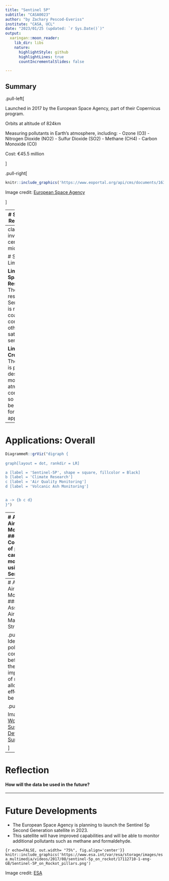 ```yaml
---
title: "Sentinel 5P"
subtitle: "CASA0023"
author: "by Zachary Pescod-Everiss"
institute: "CASA, UCL"
date: "2023/01/25 (updated: `r Sys.Date()`)"
output:
  xaringan::moon_reader:
    lib_dir: libs
    nature:
      highlightStyle: github
      highlightLines: true
      countIncrementalSlides: false

---
```

## Summary

.pull-left[

Launched in 2017 by the European Space Agency, part of their Copernicus program.

Orbits at altitude of 824km

Measuring pollutants in Earth's atmosphere, including:
- Ozone (O3)
- Nitrogen Dioxide (NO2)
- Sulfur Dioxide (SO2)
- Methane (CH4)
- Carbon Monoxide (CO)

Cost: €45.5 million

]

.pull-right[
```r
knitr::include_graphics('https://www.eoportal.org/api/cms/documents/163813/6584772/Sentinel-5P40.jpg/db3400ce-664d-e2e3-de3b-d6d96ec4cd0d?t=1666497256002')
```


Image credit: [European Space Agency](https://www.esa.int/Enabling_Support/Operations/Sentinel-5P_operations)

]

---
# Summary: Resoloution


- 1 day revisit time

- The Sentinel 5p sensor has 3 instruments: Tropomi, IASI-NG, and Pandonia.
Tropomi is the main instrument and has a swath width of **2,600 km**.

- It operates in the ultraviolet, visible, near-infrared, and shortwave-infrared spectral ranges.




```r
knitr::include_graphics('https://imageio.forbes.com/specials-images/imageserve/6398de50fd70c4aa61f47d8b/EOI-Space-VLEO-satellites-/960x0.jpg?format=jpg&width=360')
```


Image credit: [Forbes](https://imageio.forbes.com/specials-images/imageserve/6398de50fd70c4aa61f47d8b/EOI-Space-VLEO-satellites-/960x0.jpg?format=jpg&width=960)



---
class: inverse, center, middle

# Summary: Limitations 

**Limited Spatial Resoloution:** The spatial resolution of Sentinel 5p is relatively coarse compared to other satellite sensors.


**Limited Crossover:** The sensor is primarily designed to monitor atmospheric composition, so it may not be suitable for other applications.


---
# Applications: Overall



```r
DiagrammeR::grViz("digraph {
  
graph[layout = dot, rankdir = LR]

a [label = 'Sentinel-5P', shape = square, fillcolor = Black]
b [label = 'Climate Research']
c [label = 'Air Quality Monitoring']
d [label = 'Volcanic Ash Monitoring']


a -> {b c d}
}")
```


---
# Applications: Air Quality Monitoring 1
#### Concentrations of pollutants can be monitored using Sentinel-5P.

.pull-left[
The Tropomi sensor is designed for atmospheric monitoring, quantifying concentration of pollutants. 

These pollutants have potential negative effects on the environment and human health. 

- Sentinel-5P data provides key information on the wider-scale sources of pollutants. 
- It's data can validate air quality models, allowing better understanding of the pollutants behaviours. 
]

.pull-right[
```r
knitr::include_graphics('https://i0.wp.com/eos.org/wp-content/uploads/2017/12/sentinel-5p-sees-nitrogen-dioxide-over-europe.png?fit=820%2C615&ssl=1
')
```


Image credit: [Eos](https://eos.org/articles/advanced-satellite-tracks-air-pollution-in-extraordinary-detail)

]
---
# Applications: Air Quality Monitoring 2
#### Assessment of Air Quality Managment Strategies


.pull-left[
Identification of pollutant concentration before and after the impleentation of new policy allows the effectiveness to be assessed. 
]


.pull-right[
```r
knitr::include_graphics('https://wsds.teriin.org/2018/images/theme-img6.jpg')
```


Image credit: [World Sustainable Devolopment Summit](https://wsds.teriin.org/2018/breathing-clean-air.php)

]

---
# Reflection
#### How will the data be used in the future?

---
# Future Developments
- The European Space Agency is planning to launch the Sentinel 5p Second Generation satellite in 2023.
- This satellite will have improved capabilities and will be able to monitor additional pollutants such as methane and formaldehyde.

```{r echo=FALSE, out.width= "75%", fig.align='center'}}
knitr::include_graphics('https://www.esa.int/var/esa/storage/images/esa_multimedia/videos/2017/08/sentinel-5p_on_rockot/17112710-1-eng-GB/Sentinel-5P_on_Rockot_pillars.png')
```


Image credit: [ESA](https://www.esa.int/var/esa/storage/images/esa_multimedia/videos/2017/08/sentinel-5p_on_rockot/17112710-1-eng-GB/Sentinel-5P_on_Rockot_pillars.png
)




